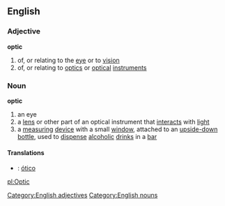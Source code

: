 ==English==
===Adjective===
'''optic'''
#of, or relating to the [[eye]] or to [[vision]]
#of, or relating to [[optics]] or [[optical]] [[instrument]]s

===Noun===
'''optic'''
#an eye
#a [[lens]] or other part of an optical instrument that [[interact]]s with [[light]]
#a [[measuring]] [[device]] with a small [[window]], attached to an [[upside-down]] [[bottle]], used to [[dispense]] [[alcoholic]] [[drink]]s in a [[bar]]
[[Category:English adjectives]]
[[Category:English nouns]]

====Translations====

*{{pt}}: [[ótico]]

[[pl:Optic]]